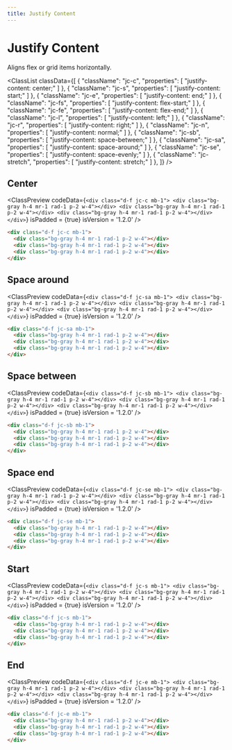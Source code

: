```yaml
---
title: Justify Content
---
```



# Justify Content

Aligns flex or grid items horizontally.

<ClassList
  classData={[
    {
      "className": "jc-c",
      "properties": [
        "justify-content: center;"
      ]
    },
    {
      "className": "jc-s",
      "properties": [
        "justify-content: start;"
      ]
    },
    {
      "className": "jc-e",
      "properties": [
        "justify-content: end;"
      ]
    },
    {
      "className": "jc-fs",
      "properties": [
        "justify-content: flex-start;"
      ]
    },
    {
      "className": "jc-fe",
      "properties": [
        "justify-content: flex-end;"
      ]
    },
    {
      "className": "jc-l",
      "properties": [
        "justify-content: left;"
      ]
    },
    {
      "className": "jc-r",
      "properties": [
        "justify-content: right;"
      ]
    },
    {
      "className": "jc-n",
      "properties": [
        "justify-content: normal;"
      ]
    },
    {
      "className": "jc-sb",
      "properties": [
        "justify-content: space-between;"
      ]
    },
    {
      "className": "jc-sa",
      "properties": [
        "justify-content: space-around;"
      ]
    },
    {
      "className": "jc-se",
      "properties": [
        "justify-content: space-evenly;"
      ]
    },
    {
      "className": "jc-stretch",
      "properties": [
        "justify-content: stretch;"
      ]
    },
  ]}
/>

## Center

<ClassPreview
  codeData={`
    <div class="d-f jc-c mb-1">
      <div class="bg-gray h-4 mr-1 rad-1 p-2 w-4"></div>
      <div class="bg-gray h-4 mr-1 rad-1 p-2 w-4"></div>
      <div class="bg-gray h-4 mr-1 rad-1 p-2 w-4"></div>
    </div>
  `}
  isPadded = {true}
  isVersion = '1.2.0'
/>

```html
<div class="d-f jc-c mb-1">
  <div class="bg-gray h-4 mr-1 rad-1 p-2 w-4"></div>
  <div class="bg-gray h-4 mr-1 rad-1 p-2 w-4"></div>
  <div class="bg-gray h-4 mr-1 rad-1 p-2 w-4"></div>
</div>
```

## Space around

<ClassPreview
  codeData={`
    <div class="d-f jc-sa mb-1">
      <div class="bg-gray h-4 mr-1 rad-1 p-2 w-4"></div>
      <div class="bg-gray h-4 mr-1 rad-1 p-2 w-4"></div>
      <div class="bg-gray h-4 mr-1 rad-1 p-2 w-4"></div>
    </div>
  `}
  isPadded = {true}
  isVersion = '1.2.0'
/>

```html
<div class="d-f jc-sa mb-1">
  <div class="bg-gray h-4 mr-1 rad-1 p-2 w-4"></div>
  <div class="bg-gray h-4 mr-1 rad-1 p-2 w-4"></div>
  <div class="bg-gray h-4 mr-1 rad-1 p-2 w-4"></div>
</div>
```

## Space between

<ClassPreview
  codeData={`
    <div class="d-f jc-sb mb-1">
      <div class="bg-gray h-4 mr-1 rad-1 p-2 w-4"></div>
      <div class="bg-gray h-4 mr-1 rad-1 p-2 w-4"></div>
      <div class="bg-gray h-4 mr-1 rad-1 p-2 w-4"></div>
    </div>
  `}
  isPadded = {true}
  isVersion = '1.2.0'
/>

```html
<div class="d-f jc-sb mb-1">
  <div class="bg-gray h-4 mr-1 rad-1 p-2 w-4"></div>
  <div class="bg-gray h-4 mr-1 rad-1 p-2 w-4"></div>
  <div class="bg-gray h-4 mr-1 rad-1 p-2 w-4"></div>
</div>
```

## Space end

<ClassPreview
  codeData={`
    <div class="d-f jc-se mb-1">
      <div class="bg-gray h-4 mr-1 rad-1 p-2 w-4"></div>
      <div class="bg-gray h-4 mr-1 rad-1 p-2 w-4"></div>
      <div class="bg-gray h-4 mr-1 rad-1 p-2 w-4"></div>
    </div>
  `}
  isPadded = {true}
  isVersion = '1.2.0'
/>

```html
<div class="d-f jc-se mb-1">
  <div class="bg-gray h-4 mr-1 rad-1 p-2 w-4"></div>
  <div class="bg-gray h-4 mr-1 rad-1 p-2 w-4"></div>
  <div class="bg-gray h-4 mr-1 rad-1 p-2 w-4"></div>
</div>
```

## Start

<ClassPreview
  codeData={`
    <div class="d-f jc-s mb-1">
      <div class="bg-gray h-4 mr-1 rad-1 p-2 w-4"></div>
      <div class="bg-gray h-4 mr-1 rad-1 p-2 w-4"></div>
      <div class="bg-gray h-4 mr-1 rad-1 p-2 w-4"></div>
    </div>
  `}
  isPadded = {true}
  isVersion = '1.2.0'
/>

```html
<div class="d-f jc-s mb-1">
  <div class="bg-gray h-4 mr-1 rad-1 p-2 w-4"></div>
  <div class="bg-gray h-4 mr-1 rad-1 p-2 w-4"></div>
  <div class="bg-gray h-4 mr-1 rad-1 p-2 w-4"></div>
</div>
```

## End

<ClassPreview
  codeData={`
    <div class="d-f jc-e mb-1">
      <div class="bg-gray h-4 mr-1 rad-1 p-2 w-4"></div>
      <div class="bg-gray h-4 mr-1 rad-1 p-2 w-4"></div>
      <div class="bg-gray h-4 mr-1 rad-1 p-2 w-4"></div>
    </div>
  `}
  isPadded = {true}
  isVersion = '1.2.0'
/>

```html
<div class="d-f jc-e mb-1">
  <div class="bg-gray h-4 mr-1 rad-1 p-2 w-4"></div>
  <div class="bg-gray h-4 mr-1 rad-1 p-2 w-4"></div>
  <div class="bg-gray h-4 mr-1 rad-1 p-2 w-4"></div>
</div>
```